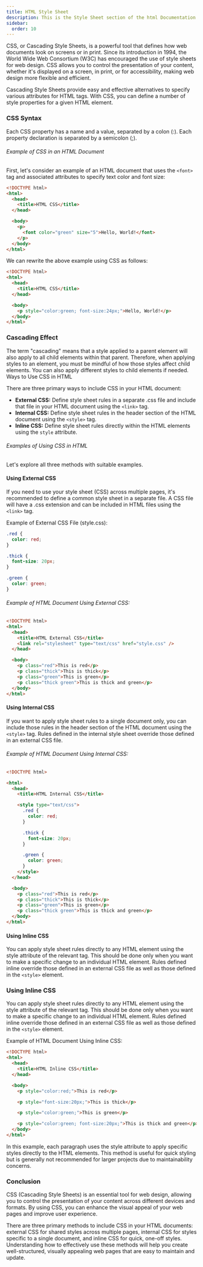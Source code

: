 ```yaml
---
title: HTML Style Sheet
description: This is the Style Sheet section of the html Documentation
sidebar:
  order: 10
---
```


CSS, or Cascading Style Sheets, is a powerful tool that defines how web documents look on screens or in print. Since its introduction in 1994, the World Wide Web Consortium (W3C) has encouraged the use of style sheets for web design. CSS allows you to control the presentation of your content, whether it's displayed on a screen, in print, or for accessibility, making web design more flexible and efficient.

Cascading Style Sheets provide easy and effective alternatives to specify various attributes for HTML tags. With CSS, you can define a number of style properties for a given HTML element.

### CSS Syntax

Each CSS property has a name and a value, separated by a colon (:). Each property declaration is separated by a semicolon (;).

###### Example of CSS in an HTML Document

First, let's consider an example of an HTML document that uses the `<font>` tag and associated attributes to specify text color and font size:

```html
<!DOCTYPE html>
<html>
  <head>
    <title>HTML CSS</title>
  </head>

  <body>
    <p>
      <font color="green" size="5">Hello, World!</font>
    </p>
  </body>
</html>
```

We can rewrite the above example using CSS as follows:

```html
<!DOCTYPE html>
<html>
  <head>
    <title>HTML CSS</title>
  </head>

  <body>
    <p style="color:green; font-size:24px;">Hello, World!</p>
  </body>
</html>
```

### Cascading Effect

The term "cascading" means that a style applied to a parent element will also apply to all child elements within that parent. Therefore, when applying styles to an element, you must be mindful of how those styles affect child elements. You can also apply different styles to child elements if needed.
Ways to Use CSS in HTML

There are three primary ways to include CSS in your HTML document:

- **External CSS:** Define style sheet rules in a separate .css file and include that file in your HTML document using the `<link>` tag.
- **Internal CSS:** Define style sheet rules in the header section of the HTML document using the `<style>` tag.
- **Inline CSS:** Define style sheet rules directly within the HTML elements using the `style` attribute.

###### Examples of Using CSS in HTML

Let's explore all three methods with suitable examples.

#### Using External CSS

If you need to use your style sheet (CSS) across multiple pages, it's recommended to define a common style sheet in a separate file. A CSS file will have a .css extension and can be included in HTML files using the `<link>` tag.

Example of External CSS File (style.css):

```css
.red {
  color: red;
}

.thick {
  font-size: 20px;
}

.green {
  color: green;
}
```

###### Example of HTML Document Using External CSS:

```html
<!DOCTYPE html>
<html>
  <head>
    <title>HTML External CSS</title>
    <link rel="stylesheet" type="text/css" href="style.css" />
  </head>

  <body>
    <p class="red">This is red</p>
    <p class="thick">This is thick</p>
    <p class="green">This is green</p>
    <p class="thick green">This is thick and green</p>
  </body>
</html>
```

#### Using Internal CSS

If you want to apply style sheet rules to a single document only, you can include those rules in the header section of the HTML document using the `<style>` tag. Rules defined in the internal style sheet override those defined in an external CSS file.

###### Example of HTML Document Using Internal CSS:

```html
<!DOCTYPE html>

<html>
  <head>
    <title>HTML Internal CSS</title>

    <style type="text/css">
      .red {
        color: red;
      }

      .thick {
        font-size: 20px;
      }

      .green {
        color: green;
      }
    </style>
  </head>

  <body>
    <p class="red">This is red</p>
    <p class="thick">This is thick</p>
    <p class="green">This is green</p>
    <p class="thick green">This is thick and green</p>
  </body>
</html>
```

#### Using Inline CSS

You can apply style sheet rules directly to any HTML element using the style attribute of the relevant tag. This should be done only when you want to make a specific change to an individual HTML element. Rules defined inline override those defined in an external CSS file as well as those defined in the `<style>` element.

### Using Inline CSS

You can apply style sheet rules directly to any HTML element using the style attribute of the relevant tag. This should be done only when you want to make a specific change to an individual HTML element. Rules defined inline override those defined in an external CSS file as well as those defined in the `<style>` element.

Example of HTML Document Using Inline CSS:

```html
<!DOCTYPE html>
<html>
  <head>
    <title>HTML Inline CSS</title>
  </head>

  <body>
    <p style="color:red;">This is red</p>

    <p style="font-size:20px;">This is thick</p>

    <p style="color:green;">This is green</p>

    <p style="color:green; font-size:20px;">This is thick and green</p>
  </body>
</html>
```

In this example, each paragraph uses the style attribute to apply specific styles directly to the HTML elements. This method is useful for quick styling but is generally not recommended for larger projects due to maintainability concerns.

### Conclusion

CSS (Cascading Style Sheets) is an essential tool for web design, allowing you to control the presentation of your content across different devices and formats. By using CSS, you can enhance the visual appeal of your web pages and improve user experience.

There are three primary methods to include CSS in your HTML documents: external CSS for shared styles across multiple pages, internal CSS for styles specific to a single document, and inline CSS for quick, one-off styles. Understanding how to effectively use these methods will help you create well-structured, visually appealing web pages that are easy to maintain and update.
